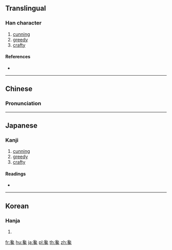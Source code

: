 ==Translingual==

===Han character===
{{Han char|rn=81|rad=比|as=13|sn=17|four=27213|canj=NRPPI|ids=⿱⿳[[刀|⺈]][[口]][[比]][[兔]]}}

# [[cunning]]
# [[greedy]]
# [[crafty]]

====References====
* {{Han ref|kx=0591.180|dkj=16767|dj=0983.220|hdz=10361.100|uh=6BDA|ud=27610|bh=C0D5|bd=49365}}

----

==Chinese==
{{zh-forms}}

===Pronunciation===
{{zh-pron
|m=chán
|c=caam4
|mn=chhâm
|mc=y
|oc=y
|ma=
|cat=a
}}

----

==Japanese==

===Kanji===
{{ja-kanji|grade=|rs=比13}}

# [[cunning]]
# [[greedy]]
# [[crafty]]

====Readings====
* {{ja-readings|on=[[さん]] (san), [[ぜん]] (zen), [[ざん]] (zan)|kun=[[うさぎ]] (usagi)}}

----

==Korean==

===Hanja===
{{ko-hanja|hangeul=참|eumhun=|rv=cham|mr=ch'am|y=cham}}

# {{defn|lang=ko|sort=比13}}

[[fr:毚]]
[[hu:毚]]
[[ja:毚]]
[[pl:毚]]
[[th:毚]]
[[zh:毚]]